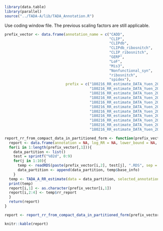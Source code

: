 
```r
library(data.table)
library(parallel)
source("../TADA-A/lib/TADA_Annotation.R")
```

Use coding window file. The previous scaling factors are still applicable. 


```r
prefix_vector <- data.frame(annotation_name = c("CADD",
                                                "CLIP",
                                                "CLIPdb",
                                                "CLIPdb_ribosnitch",
                                                "CLIP_ribosnitch",
                                                "GERP",
                                                "LoF",
                                                "Mis3",
                                                "Nonfunctional_syn",
                                                "ribosnitch",
                                                "spidex"), 
                            prefix = c("180216_RR_estimate_DATA_Yuen_2017_ANNO_CADD/180216_RR_estimate_DATA_Yuen_2017_ANNO_CADD_",
                                       "180216_RR_estimate_DATA_Yuen_2017_ANNO_CLIP/180216_RR_estimate_DATA_Yuen_2017_ANNO_CLIP_",
                                       "180216_RR_estimate_DATA_Yuen_2017_ANNO_CLIPdb/180216_RR_estimate_DATA_Yuen_2017_ANNO_CLIPdb_",
                                       "180216_RR_estimate_DATA_Yuen_2017_ANNO_CLIPdb_ribosnitch/180216_RR_estimate_DATA_Yuen_2017_ANNO_CLIPdb_ribosnitch_",
                                       "180216_RR_estimate_DATA_Yuen_2017_ANNO_CLIP_ribosnitch/180216_RR_estimate_DATA_Yuen_2017_ANNO_CLIP_ribosnitch_",
                                       "180216_RR_estimate_DATA_Yuen_2017_ANNO_GERP/180216_RR_estimate_DATA_Yuen_2017_ANNO_GERP_",
                                       "180216_RR_estimate_DATA_Yuen_2017_ANNO_LoF/180216_RR_estimate_DATA_Yuen_2017_ANNO_LoF_",
                                       "180216_RR_estimate_DATA_Yuen_2017_ANNO_Mis3/180216_RR_estimate_DATA_Yuen_2017_ANNO_Mis3_",
                                       "180216_RR_estimate_DATA_Yuen_2017_ANNO_nonfunctional_syn/180216_RR_estimate_DATA_Yuen_2017_ANNO_nonfunctional_syn_",
                                       "180216_RR_estimate_DATA_Yuen_2017_ANNO_ribosnitch/180216_RR_estimate_DATA_Yuen_2017_ANNO_ribosnitch_",
                                       "180216_RR_estimate_DATA_Yuen_2017_ANNO_spidex/180216_RR_estimate_DATA_Yuen_2017_ANNO_spidex_"))

report_rr_from_compact_data_in_partitioned_form <- function(prefix_vector){
  report <- data.frame(annotation = NA, log_RR = NA, lower_bound = NA, upper_bound = NA)
  for(i in 1:length(prefix_vector[,1])){
    data_partition <- list()
    test = sprintf("%02d", 0:9)
    for(j in 1:10){
      temp <- readRDS(paste(prefix_vector[i,2], test[j], ".RDS", sep = ""))
      data_partition <- append(data_partition, temp$base_info)
    }
  temp <- TADA_A_RR_estimate(data = data_partition, selected_annotations = c(1), gene_prior_file = "../data/Example_gene_uniform_prior.txt", optimization_iteration = 2000, mode = "single_fast")
  print(temp)
  report[i,1] <- as.character(prefix_vector[i,1])
  report[i,2:4] <- temp$rr_report
  }
  return(report)
}

report <- report_rr_from_compact_data_in_partitioned_form(prefix_vector)
```

```r
knitr::kable(report)
```


